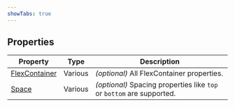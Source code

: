 ```yaml
---
showTabs: true
---
```


## Properties

| Property                                                       | Type    | Description                                                           |
| -------------------------------------------------------------- | ------- | --------------------------------------------------------------------- |
| [FlexContainer](/uilib/extensions/forms/Layout/FlexContainer/) | Various | _(optional)_ All FlexContainer properties.                            |
| [Space](/uilib/components/space/properties)                    | Various | _(optional)_ Spacing properties like `top` or `bottom` are supported. |
